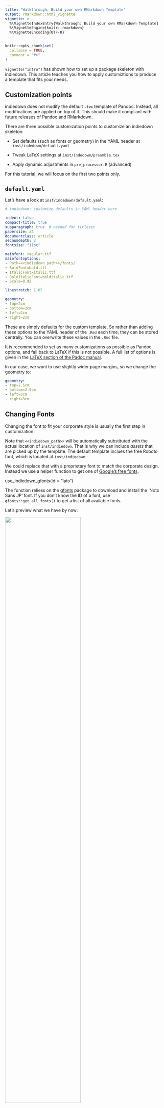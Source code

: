 ```yaml
---
title: "Walkthrough: Build your own RMarkdown Template"
output: rmarkdown::html_vignette
vignette: >
  %\VignetteIndexEntry{Walkthrough: Build your own RMarkdown Template}
  %\VignetteEngine{knitr::rmarkdown}
  %\VignetteEncoding{UTF-8}
---
```


```r
knitr::opts_chunk$set(
  collapse = TRUE,
  comment = "#>"
)
```

`vignette("intro")` has shown how to set up a package skeleton with indiedown. This article teaches you how to apply customiztions to produce a template that fits your needs.


## Customization points

indiedown does not modify the default `.tex` template of Pandoc. Instead, all modifications are applied on top of it.
This should make it compliant with future releases of Pandoc and RMarkdown.

There are three possible customization points to customize an indiedown skeleton:

- Set defaults (such as fonts or geometry) in the YAML header at `inst/indedown/default.yaml`

- Tweak LaTeX settings at `inst/indedown/preamble.tex`

- Apply dynamic adjustments in `pre_processor.R` (advanced)

For this tutorial, we will focus on the first two points only.

## `default.yaml`

Let's have a look at `inst/indedown/default.yaml`:

```yml
# indiedown: customize defaults in YAML header here

indent: false
compact-title: true
subparagraph: true  # needed for titlesec
papersize: a4
documentclass: article
secnumdepth: 2
fontsize: "11pt"

mainfont: regular.ttf
mainfontoptions:
- Path=<<indiedown_path>>/fonts/
- BoldFont=bold.ttf
- ItalicFont=italic.ttf
- BoldItalicFont=bolditalic.ttf
- Scale=0.92

linestretch: 1.05

geometry:
- top=2cm
- bottom=2cm
- left=2cm
- right=2cm
```

These are simply defaults for the custom template. So rather than adding these options to the YAML header of the `.Rmd` each time, they can be stored centrally.
You can overwrite these values in the `.Rmd` file.

It is recommended to set as many customizations as possible as Pandoc options, and fall back to LaTeX if this is not possible.
A full list of options is given in the [LaTeX section of the Padoc manual](https://pandoc.org/MANUAL.html#variables-for-latex).

In our case, we want to use slightly wider page margins, so we change the geometry to:

```yml
geometry:
- top=2.5cm
- bottom=2.5cm
- left=3cm
- right=3cm
```

## Changing Fonts

Changing the font to fit your corporate style is usually the first step in customization.

Note that `<<indiedown_path>>` will be automatically substituted with the actual location of `inst/indiedown`. That is why we can include *assets* that are picked up by the template. The default template inclues the free Roboto font, which is located at `inst/indiedown`.

We could replace that with a proprietary font to match the corporate design.
Instead we use a helper function to get one of [Google's free fonts](https://fonts.google.com).

use_indiedown_gfonts(id = "lato")

The function reliess on the [gfonts](https://CRAN.R-project.org/package=gfonts) package to download and install the 'Noto Sans JP' font.
If you don't know the ID of a font, use `gfonts::get_all_fonts()` to get a list of all available fonts.

Let's preview what we have by now:

![](fig/status-1.png){ width=70% }


## `preamble.tex`

Let's turn to the second customization point, `preamble.tex`. This contains LaTeX code that is run at the begining. Add everything here that cannot be changed in the `default.yaml`. We want to use slightly bigger headers, and change the 'titlesec' line to:

```tex
\usepackage[medium]{titlesec}
```

As `default.yaml`, it supports substitution of `<<indiedown_path>>`, so you could link to images here as well. Most of the time, you do not want do too many thing here.
Note that the default LaTeX title page is disabled in the default template, for good reason:

```tex
\renewcommand\maketitle{}
```

Instead, we will build our own title page in R now.

## A customized title page.

One of the core principles of indiedown is to keep corporate design elements as R code. That way, elements can be arranged flexibly and adjusted to particular needs.

As a final step, we build a customized title page, by modifiying the function definition of `R/cd_page_title`. The function writes LaTeX code that will be added to the `.Rmd` when `cd_page_title()` is called.

To make writing of LaTeX code in R easy, we rely on the raw string feature that was added in R 4.0.0. It allows you to write pure LaTeX code in R, without having to escape every `\` by a second `\\`.

If you have to use a version of R that is older, the `read_tex()` function offers an alternative way to write unescaped LaTeX code. See `?read_tex`.

The `indiedown_glue()` helper function uses the [glue](https://CRAN.R-project.org/package=glue) package to substitue variables in the string. That way, variables such as `title` or `subtitle` will be substituted in the LaTeX code.

With `indiedown_path_tex()`, you can also refer to the path of `inst/indiedown`, and use assets from the package. In the example, we use this to include a logo. Now, we don't want to use a logo but rather a photography of a beautiful parrot. We download the image from [unsplash.com](https://unsplash.com/photos/gGC63oug3iY) in medium quality and store it in `res/mikhail-vasilyev-gGC63oug3iY-unsplash.jpg`. Then, we change the function definition as follows:

```r
cd_page_title <- function(title = default(rmarkdown::metadata$title, "Title"),
                          subtitle = default(rmarkdown::metadata$subtitle, "Subtitle"),
                          date = default(rmarkdown::metadata$date, cd_format_date(Sys.Date()))) {

  img_path <- indiedown_path_tex("res/mikhail-vasilyev-gGC63oug3iY-unsplash.jpg")

  indiedown_glue(
    # R >=4, raw strings allow to write LaTeX without escaping \ etc
    r"(

\vspace*{-3cm}

\begin{center}
\makebox[\textwidth]{\includegraphics[width=\paperwidth]{<<img_path>>}}
\end{center}

\vspace*{2cm}

\noindent \Huge <<title>>

\noindent \huge <<subtitle>>

\vspace*{2cm}

\normalsize

\noindent <<date>>

\clearpage
    )"
  )
}
```

Of course, we could also pass an image path as an argument, so we can choose a different title page in each report.

Building the package again, and running the template `.Rmd`, we get:

![](fig/status-2.png){ width=30% }

## Where to go from here

indiedown provides a framework to easily generate customized RMarkdow templates. Templates can be customized by the full power of Pandoc of LaTeX, through various points of customizations.

This walk-through introduced two of them.
For more details and a description of the third one, see `vignettes("customize")`.






